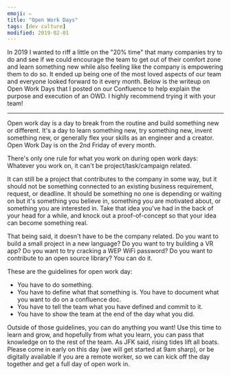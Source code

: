 ```yaml
---
emoji: ✏️
title: "Open Work Days"
tags: [dev culture]
modified: 2019-02-01
---
```


In 2019 I wanted to riff a little on the "20% time" that many companies try to do and see if we could encourage the team to get out of their comfort zone and learn something new while also feeling like the company is empowering them to do so. It ended up being one of the most loved aspects of our team and everyone looked forward to it every month. Below is the writeup on Open Work Days that I posted on our Confluence to help explain the purpose and execution of an OWD. I highly recommend trying it with your team! 

----

Open work day is a day to break from the routine and build something new or different. It's a day to learn something new, try something new, invent something new, or generally flex your skills as an engineer and a creator. Open Work Day is on the 2nd Friday of every month.

There's only one rule for what you work on during open work days: Whatever you work on, it can't be project/task/campaign related.

It can still be a project that contributes to the company in some way, but it should not be something connected to an existing business requirement, request, or deadline. It should be something no one is depending or waiting on but it's something you believe in, something you are motivated about, or something you are interested in. Take that idea you've had in the back of your head for a while, and knock out a proof-of-concept so that your idea can become something real.

That being said, it doesn't have to be the company related. Do you want to build a small project in a new language? Do you want to try building a VR app? Do you want to try cracking a WEP WiFi password? Do you want to contribute to an open source library? You can do it.

These are the guidelines for open work day:

- You have to do something.
- You have to define what that something is. You have to document what you want to do on a confluence doc.
- You have to tell the team what you have defined and commit to it.
- You have to show the team at the end of the day what you did.

Outside of those guidelines, you can do anything you want! Use this time to learn and grow, and hopefully from what you learn, you can pass that knowledge on to the rest of the team. As JFK said, rising tides lift all boats. Please come in early on this day (we will get started at 9am sharp), or be digitally available if you are a remote worker, so we can kick off the day together and get a full day of open work in.